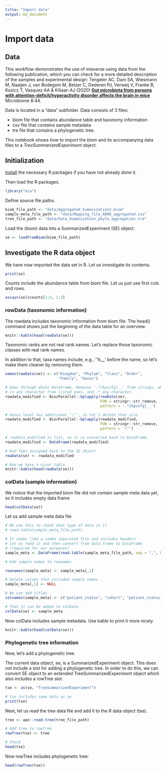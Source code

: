 ```yaml
---
title: "Import data"
output: md_document
---
```

# Import data

## Data

This workflow demonstrates the use of miaverse using data from the
following publication, which you can check for a more detailed
description of the samples and experimental design: Tengeler AC, Dam
SA, Wiesmann M, Naaijen J, van Bodegom M, Belzer C, Dederen PJ,
Verweij V, Franke B, Kozicz T, Vasquez AA & Kiliaan AJ (2020) [**Gut
microbiota from persons with attention-deficit/hyperactivity disorder
affects the brain in
mice**](https://doi.org/10.1186/s40168-020-00816-x) Microbiome 8:44.


Data is located in a "data" subfolder. Data consists of 3 files: 

- biom file that contains abundance table and taxonomy information
- csv file that contains sample metadata
- tre file that contains a phylogenetic tree.

This notebook shows how to import the _biom_ and its accompanying data
files to a _TreeSummarizedExperiment_ object.


## Initialization

[Install](install.html) the necessary R packages if you have not already
done it.

Then load the R packages.

```r
library("mia")
```  

Define source file paths.

```r
biom_file_path <- "data/Aggregated_humanization2.biom"
sample_meta_file_path <- "data/Mapping_file_ADHD_aggregated.csv"
tree_file_path <- "data/Data_humanization_phylo_aggregation.tre"
```  

Load the (biom) data into a SummarizedExperiment (SE) object.

```r
se <- loadFromBiom(biom_file_path)
```  


## Investigate the R data object

We have now imported the data set in R. Let us investigate its contents.

```r
print(se)
```


Counts include the abundance table from biom file. Let us just use first cols and rows.

```r
assays(se)$counts[1:3, 1:3]
```


### rowData (taxonomic information)

The rowdata includes taxonomic information from biom file. The head() command
shows just the beginning of the data table for an overview.

```r
knitr::kable(head(rowData(se)))
```

Taxonomic ranks are not real rank names. Let's replace those taxonomic classes 
with real rank names. 

In addition to that, taxa names include, e.g., '"k__' before the name, so let's
make them cleaner by removing them. 

```r
names(rowData(se)) <- c("Kingdom", "Phylum", "Class", "Order", 
                        "Family", "Genus")

# Goes through whole DataFrame. Removes '.*[kpcofg]__' from strings, where [kpcofg] 
# is any character from listed ones, and .* any character.
rowdata_modified <- BiocParallel::bplapply(rowData(se), 
                                           FUN = stringr::str_remove, 
                                           pattern = '.*[kpcofg]__')

# Genus level has additional '\"', so let's delete that also
rowdata_modified <- BiocParallel::bplapply(rowdata_modified, 
                                           FUN = stringr::str_remove, 
                                           pattern = '\"')

# rowdata_modified is list, so it is converted back to DataFrame. 
rowdata_modified <- DataFrame(rowdata_modified)

# And then assigned back to the SE object
rowData(se) <- rowdata_modified

# Now we have a nicer table
knitr::kable(head(rowData(se)))
```

### colData (sample information)

We notice that the imported biom file did not contain sample meta data
yet, so it includes empty data frame

```r
head(colData(se))
```


Let us add sample meta data file

```r
# We use this to check what type of data is it
# read.table(sample_meta_file_path)

# It seems like a comma separated file and includes headers
# Let us read it and then convert from data.frame to DataFrame
# (required for our purposes)
sample_meta <- DataFrame(read.table(sample_meta_file_path, sep = ",", header = FALSE))

# Add sample names to rownames

rownames(sample_meta) <- sample_meta[,1]

# Delete column that included sample names
sample_meta[,1] <- NULL

# We can add titles 
colnames(sample_meta) <- c("patient_status", "cohort", "patient_status_vs_cohort", "sample_name")

# Then it can be added to colData
colData(se) <- sample_meta
```

Now colData includes sample metadata. Use kable to print it more nicely.

```r
knitr::kable(head(colData(se)))
```


### Phylogenetic tree information

Now, let's add a phylogenetic tree.

The current data object, se, is a SummarizedExperiment object. This
does not include a slot for adding a phylogenetic tree. In order to do
this, we can convert SE object to an extended TreeSummarizedExperiment
object which also includes a rowTree slot.


```r
tse <- as(se, "TreeSummarizedExperiment")

# tse includes same data as se
print(tse)
```

Next, let us read the tree data file and add it to the R data object (tse).


```r
tree <- ape::read.tree(tree_file_path)

# Add tree to rowTree
rowTree(tse) <- tree

# Check
head(tse)
```

Now rowTree includes phylogenetic tree:

```r
head(rowTree(tse))
```